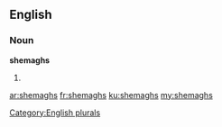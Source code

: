 ==English==

===Noun===
'''shemaghs'''

# {{plural of|shemagh}}

[[Category:English plurals]]

[[ar:shemaghs]]
[[fr:shemaghs]]
[[ku:shemaghs]]
[[my:shemaghs]]